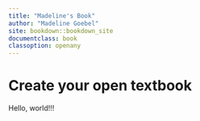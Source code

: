 ```yaml
---
title: "Madeline's Book"
author: "Madeline Goebel"
site: bookdown::bookdown_site
documentclass: book
classoption: openany
---
```


# Create your open textbook

Hello, world!!!
